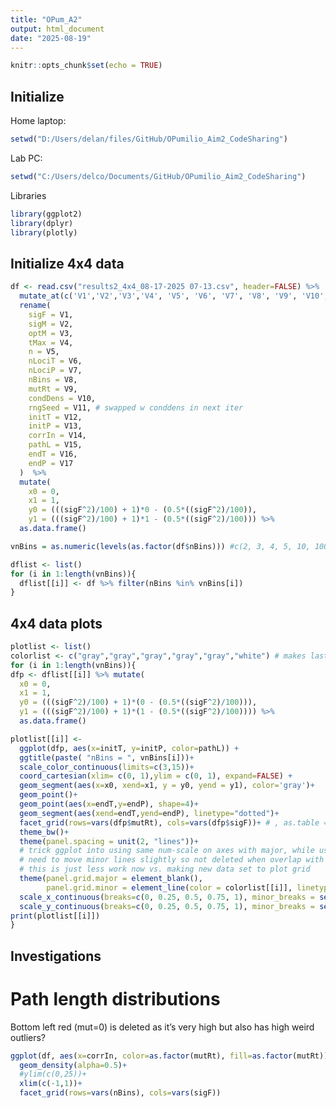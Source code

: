 ```yaml
---
title: "OPum_A2"
output: html_document
date: "2025-08-19"
---
```


```r
knitr::opts_chunk$set(echo = TRUE)
```


## Initialize
Home laptop:
```r
setwd("D:/Users/delan/files/GitHub/OPumilio_Aim2_CodeSharing")
```
Lab PC:
```r
setwd("C:/Users/delco/Documents/GitHub/OPumilio_Aim2_CodeSharing")
```

Libraries
```r
library(ggplot2)
library(dplyr)
library(plotly)
```

## Initialize 4x4 data
```r
df <- read.csv("results2_4x4_08-17-2025 07-13.csv", header=FALSE) %>% 
  mutate_at(c('V1','V2','V3','V4', 'V5', 'V6', 'V7', 'V8', 'V9', 'V10', 'V11','V12','V13'), as.numeric) %>% 
  rename(
    sigF = V1,
    sigM = V2,
    optM = V3,
    tMax = V4,
    n = V5,
    nLociT = V6,
    nLociP = V7,
    nBins = V8,
    mutRt = V9, 
    condDens = V10,
    rngSeed = V11, # swapped w conddens in next iter
    initT = V12,
    initP = V13,
    corrIn = V14,
    pathL = V15,
    endT = V16,
    endP = V17
  )  %>% 
  mutate(
    x0 = 0,
    x1 = 1,
    y0 = (((sigF^2)/100) + 1)*0 - (0.5*((sigF^2)/100)),
    y1 = (((sigF^2)/100) + 1)*1 - (0.5*((sigF^2)/100))) %>%
  as.data.frame()

vnBins = as.numeric(levels(as.factor(df$nBins))) #c(2, 3, 4, 5, 10, 100)

dflist <- list()
for (i in 1:length(vnBins)){
  dflist[[i]] <- df %>% filter(nBins %in% vnBins[i]) 
}
```

## 4x4 data plots
```r
plotlist <- list()
colorlist <- c("gray","gray","gray","gray","gray","white") # makes last plot n=100 not have bin lines
for (i in 1:length(vnBins)){
dfp <- dflist[[i]] %>% mutate(
  x0 = 0,
  x1 = 1,
  y0 = (((sigF^2)/100) + 1)*(0 - (0.5*((sigF^2)/100))),
  y1 = (((sigF^2)/100) + 1)*(1 - (0.5*((sigF^2)/100)))) %>%
  as.data.frame()

plotlist[[i]] <- 
  ggplot(dfp, aes(x=initT, y=initP, color=pathL)) + 
  ggtitle(paste( "nBins = ", vnBins[i]))+
  scale_color_continuous(limits=c(3,15))+
  coord_cartesian(xlim= c(0, 1),ylim = c(0, 1), expand=FALSE) +
  geom_segment(aes(x=x0, xend=x1, y = y0, yend = y1), color='gray')+
  geom_point()+
  geom_point(aes(x=endT,y=endP), shape=4)+
  geom_segment(aes(xend=endT,yend=endP), linetype="dotted")+
  facet_grid(rows=vars(dfp$mutRt), cols=vars(dfp$sigF))+ # , as.table = FALSE
  theme_bw()+
  theme(panel.spacing = unit(2, "lines"))+
  # trick ggplot into using same num-scale on axes with major, while using minor for the bin lines:
  # need to move minor lines slightly so not deleted when overlap with major (intended behavior)
  # this is just less work now vs. making new data set to plot grid
  theme(panel.grid.major = element_blank(), 
        panel.grid.minor = element_line(color = colorlist[[i]], linetype = 2))+ # 
  scale_x_continuous(breaks=c(0, 0.25, 0.5, 0.75, 1), minor_breaks = seq(0.001,1.001, 1/vnBins[i]))+
  scale_y_continuous(breaks=c(0, 0.25, 0.5, 0.75, 1), minor_breaks = seq(0.001,1.001, 1/vnBins[i]))
print(plotlist[[i]])
}
```
## Investigations
# Path length distributions
Bottom left red (mut=0) is deleted as it's very high but also has high weird outliers? 
```r
ggplot(df, aes(x=corrIn, color=as.factor(mutRt), fill=as.factor(mutRt))) + 
  geom_density(alpha=0.5)+ 
  #ylim(c(0,25))+
  xlim(c(-1,1))+
  facet_grid(rows=vars(nBins), cols=vars(sigF))
```

```r
```

```r
```

```r
```

```r
```

```r
```